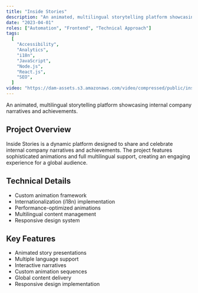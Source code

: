 ```yaml
---
title: "Inside Stories"
description: "An animated, multilingual storytelling platform showcasing internal company narratives and achievements."
date: "2023-04-01"
roles: ["Automation", "Frontend", "Technical Approach"]
tags:
  [
    "Accessibility",
    "Analytics",
    "i18n",
    "JavaScript",
    "Node.js",
    "React.js",
    "SEO",
  ]
video: "https://dam-assets.s3.amazonaws.com/video/compressed/public/inside-stories-jpn.mp4"
---
```


An animated, multilingual storytelling platform showcasing internal company narratives and achievements.

## Project Overview

Inside Stories is a dynamic platform designed to share and celebrate internal company narratives and achievements. The project features sophisticated animations and full multilingual support, creating an engaging experience for a global audience.

## Technical Details

- Custom animation framework
- Internationalization (i18n) implementation
- Performance-optimized animations
- Multilingual content management
- Responsive design system

## Key Features

- Animated story presentations
- Multiple language support
- Interactive narratives
- Custom animation sequences
- Global content delivery
- Responsive design implementation
